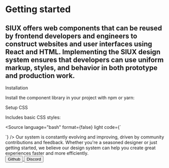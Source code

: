 
<Meta title="Getting started" />

<h1 className="font-weight-800 color-black">Getting started</h1>
<h2 className="font-size-m line-height-m color-neutral-7 margin-top-m margin-bottom-l">
  SIUX offers web components that can be reused by frontend developers and engineers to construct websites and user
  interfaces using React and HTML. Implementing the SIUX design system ensures that developers can use uniform markup,
  styles, and behavior in both prototype and production work.
</h2>

<div className="font-size-l font-weight-600 color-black margin-top-xl margin-bottom-s">Installation</div>
<p>Install the component library in your project with npm or yarn:</p>
<Source language="bash" light format={false} code={`npm install @siuxco/design-system`} />

<div className="font-size-l font-weight-600 color-black margin-top-xl margin-bottom-s">Setup CSS</div>
<p>Includes basic CSS styles:</p>

<Source
  language="bash"
  format={false}
  light
  code={`
<link href="https://cdn.siux.studio/static/brand/632213d5a467b1178b31dde0/latest/siux.main.css" type="text/css" rel="stylesheet" />
<link href="https://cdn.siux.studio/static/brand/632213d5a467b1178b31dde0/latest/siux.main.responsive.css" type="text/css" rel="stylesheet" />
<link href="https://fonts.googleapis.com/css?family=Inter:100,200,300,500,600,700,800,900|Lato:100,300,700,900|Overpass+Mono:300,500,600,700" type="text/css" rel="stylesheet" />
  `}
/>

<Message title="Feedback" className="margin-top-xl">
  Our system is constantly evolving and improving, driven by community contributions and feedback. Whether you're a
  seasoned designer or just getting started, we believe our design system can help you create great experiences faster
  and more efficiently.
  <div className="padding-top-m">
    <a href="https://github.com/siuxco/design-system" target="_blank">
      <Button iconLeft="icon-system-github-fill" variant="primary-light">
        Github
      </Button>
    </a>
    <a href="https://discord.com/invite/5McR42jUup" target="_blank">
      <Button iconLeft="icon-system-discord-fill" variant="primary-light" className="margin-left-m">
        Discord
      </Button>
    </a>
  </div>
</Message>
